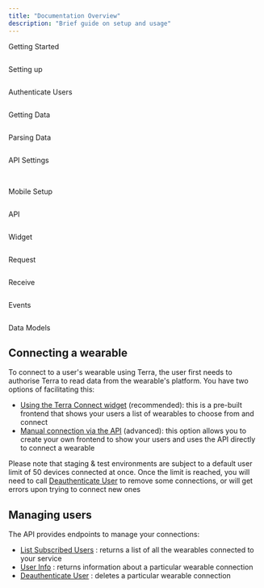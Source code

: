 ```yaml
---
title: "Documentation Overview"
description: "Brief guide on setup and usage"
---
```

Getting Started  
  
<img className="block" src="images/terradocs_s3_eu_west_2_amazonaws_com/_icons_getting_started.png" alt="" />

Setting up  
  
<img className="block" src="images/terradocs_s3_eu_west_2_amazonaws_com/_icons_install_on_backend.png" alt="" />

Authenticate Users  
  
<img className="block" src="images/terradocs_s3_eu_west_2_amazonaws_com/_icons_authenticate_users.png" alt="" />

Getting Data  
  
<img className="block" src="images/terradocs_s3_eu_west_2_amazonaws_com/_icons_receive_data.png" alt="" />

Parsing Data  
  
<img className="block" src="images/terradocs_s3_eu_west_2_amazonaws_com/_icons_understand_our_data.png" alt="" />

API Settings  
  
<img className="block" src="images/terradocs_s3_eu_west_2_amazonaws_com/_icons_customise_terra.png" alt="" />

<img className="block" src="images/terradocs_s3_eu_west_2_amazonaws_com/_icons_manage_integrations.png" alt="" />  
  
Mobile Setup

<img className="block" src="images/terradocs_s3_eu_west_2_amazonaws_com/_icons_api_data_models.png" alt="" />  
  
API

<img className="block" src="images/terradocs_s3_eu_west_2_amazonaws_com/_icons_widget.png" alt="" />  
  
Widget

<img className="block" src="images/terradocs_s3_eu_west_2_amazonaws_com/_icons_historical_data.png" alt="" />  
  
Request

<img className="block" src="images/terradocs_s3_eu_west_2_amazonaws_com/_icons_new_data.png" alt="" />  
  
Receive

<img className="block" src="images/terradocs_s3_eu_west_2_amazonaws_com/_icons_event_types.png" alt="" />  
  
Events

<img className="block" src="images/terradocs_s3_eu_west_2_amazonaws_com/_icons_api_data_models.png" alt="" />  
  
Data Models

## Connecting a wearable

To connect to a user's wearable using Terra, the user first needs to authorise Terra to read data from the wearable's platform. You have two options of facilitating this:

*   [Using the Terra Connect widget](/docs/authenticate-widget)
     (recommended): this is a pre-built frontend that shows your users a list of wearables to choose from and connect
*   [Manual connection via the API](/docs/authenticate-api)
     (advanced): this option allows you to create your own frontend to show your users and uses the API directly to connect a wearable

Please note that staging & test environments are subject to a default user limit of 50 devices connected at once. Once the limit is reached, you will need to call [Deauthenticate User](/reference/deauthenticate-user)
 to remove some connections, or will get errors upon trying to connect new ones

## Managing users

The API provides endpoints to manage your connections:

*   [List Subscribed Users](/reference/list-subscribed-users)
    : returns a list of all the wearables connected to your service
*   [User Info](/reference/user-info)
    : returns information about a particular wearable connection
*   [Deauthenticate User](/reference/deauthenticate-user)
    : deletes a particular wearable connection

